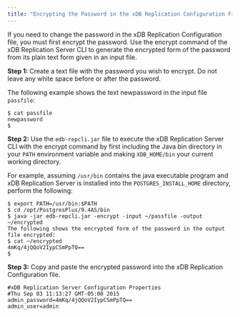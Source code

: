 ```yaml
---
title: "Encrypting the Password in the xDB Replication Configuration File"
---
```


<div id="encrypt_password_in conf_file" class="registered_link"></div>

If you need to change the password in the xDB Replication Configuration file, you must first encrypt the password. Use the encrypt command of the xDB Replication Server CLI to generate the encrypted form of the password from its plain text form given in an input file.

**Step 1:** Create a text file with the password you wish to encrypt. Do not leave any white space before or after the password.

The following example shows the text newpassword in the input file ``passfile``:

```text
$ cat passfile
newpassword
$
```

**Step 2:** Use the `edb-repcli.jar` file to execute the xDB Replication Server CLI with the encrypt command by first including the Java bin directory in your `PATH` environment variable and making ``XDB_HOME/bin`` your current working directory.

For example, assuming `/usr/bin` contains the java executable program and xDB Replication Server is installed into the `POSTGRES_INSTALL_HOME` directory, perform the following:

```text
$ export PATH=/usr/bin:$PATH
$ cd /opt/PostgresPlus/9.4AS/bin
$ java -jar edb-repcli.jar -encrypt -input ~/passfile -output ~/encrypted
The following shows the encrypted form of the password in the output file encrypted:
$ cat ~/encrypted
4mKq/4jQQoV2IypCSmPpTQ==
$
```

**Step 3:** Copy and paste the encrypted password into the xDB Replication Configuration file.

```text
#xDB Replication Server Configuration Properties
#Thu Sep 03 11:13:27 GMT-05:00 2015
admin_password=4mKq/4jQQoV2IypCSmPpTQ==
admin_user=admin
```
